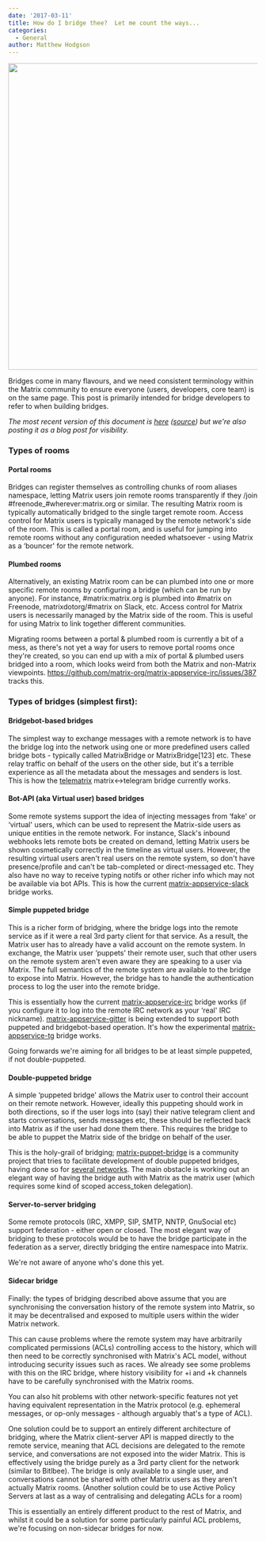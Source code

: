 ```yaml
---
date: '2017-03-11'
title: How do I bridge thee?  Let me count the ways...
categories:
  - General
author: Matthew Hodgson
---
```


<a href="https://xkcd.com/1810"><img class="aligncenter wp-image-2297" src="https://matrix.org/blog/wp-content/uploads/2017/03/xkcd1810-matrixified-v2-1024x842.png" width="753" height="619" /></a>
<p id="types-of-bridging">Bridges come in many flavours, and we need consistent terminology within the Matrix community to ensure everyone (users, developers, core team) is on the same page. This post is primarily intended for bridge developers to refer to when building bridges.</p>
<em>The most recent version of this document is <a href="https://matrix.org/docs/guides/types-of-bridging.html">here</a> (<a href="https://github.com/matrix-org/matrix-doc/blob/master/supporting-docs/guides/2017-03-11-types-of-bridging.md">source</a>) but we're also posting it as a blog post for visibility.</em>
<h3 id="types-of-rooms">Types of rooms</h3>
<h4>Portal rooms</h4>
Bridges can register themselves as controlling chunks of room aliases namespace, letting Matrix users join remote rooms transparently if they /join #freenode_#wherever:matrix.org or similar. The resulting Matrix room is typically automatically bridged to the single target remote room. Access control for Matrix users is typically managed by the remote network's side of the room. This is called a portal room, and is useful for jumping into remote rooms without any configuration needed whatsoever - using Matrix as a ‘bouncer' for the remote network.
<h4 id="plumbed-rooms">Plumbed rooms</h4>
Alternatively, an existing Matrix room can be can plumbed into one or more specific remote rooms by configuring a bridge (which can be run by anyone). For instance, #matrix:matrix.org is plumbed into #matrix on Freenode, matrixdotorg/#matrix on Slack, etc. Access control for Matrix users is necessarily managed by the Matrix side of the room. This is useful for using Matrix to link together different communities.

Migrating rooms between a portal &amp; plumbed room is currently a bit of a mess, as there's not yet a way for users to remove portal rooms once they're created, so you can end up with a mix of portal &amp; plumbed users bridged into a room, which looks weird from both the Matrix and non-Matrix viewpoints. https://github.com/matrix-org/matrix-appservice-irc/issues/387 tracks this.
<h3 id="types-of-bridges-simplest-first">Types of bridges (simplest first):</h3>
<h4 id="bridgebot-based-bridges">Bridgebot-based bridges</h4>
The simplest way to exchange messages with a remote network is to have the bridge log into the network using one or more predefined users called bridge bots - typically called MatrixBridge or MatrixBridge[123] etc. These relay traffic on behalf of the users on the other side, but it's a terrible experience as all the metadata about the messages and senders is lost. This is how the <a href="https://github.com/SijmenSchoon/telematrix">telematrix</a> matrix&lt;-&gt;telegram bridge currently works.
<h4 id="bot-api-aka-virtual-user-based-bridges">Bot-API (aka Virtual user) based bridges</h4>
Some remote systems support the idea of injecting messages from ‘fake' or ‘virtual' users, which can be used to represent the Matrix-side users as unique entities in the remote network. For instance, Slack's inbound webhooks lets remote bots be created on demand, letting Matrix users be shown cosmetically correctly in the timeline as virtual users. However, the resulting virtual users aren't real users on the remote system, so don't have presence/profile and can't be tab-completed or direct-messaged etc. They also have no way to receive typing notifs or other richer info which may not be available via bot APIs. This is how the current <a href="https://github.com/matrix-org/matrix-appservice-slack">matrix-appservice-slack</a> bridge works.
<h4 id="one-way-puppeted-bridge">Simple puppeted bridge</h4>
This is a richer form of bridging, where the bridge logs into the remote service as if it were a real 3rd party client for that service. As a result, the Matrix user has to already have a valid account on the remote system. In exchange, the Matrix user ‘puppets' their remote user, such that other users on the remote system aren't even aware they are speaking to a user via Matrix. The full semantics of the remote system are available to the bridge to expose into Matrix. However, the bridge has to handle the authentication process to log the user into the remote bridge.

This is essentially how the current <a href="https://github.com/matrix-org/matrix-appservice-irc">matrix-appservice-irc</a> bridge works (if you configure it to log into the remote IRC network as your ‘real' IRC nickname). <a href="https://github.com/matrix-org/matrix-appservice-gitter">matrix-appservice-gitter</a> is being extended to support both puppeted and bridgebot-based operation. It's how the experimental <a href="https://github.com/matrix-org/matrix-appservice-tg">matrix-appservice-tg</a> bridge works.

Going forwards we're aiming for all bridges to be at least simple puppeted, if not double-puppeted.
<h4 id="two-way-puppeted-bridge">Double-puppeted bridge</h4>
A simple ‘puppeted bridge' allows the Matrix user to control their account on their remote network. However, ideally this puppeting should work in both directions, so if the user logs into (say) their native telegram client and starts conversations, sends messages etc, these should be reflected back into Matrix as if the user had done them there. This requires the bridge to be able to puppet the Matrix side of the bridge on behalf of the user.

This is the holy-grail of bridging; <a href="https://github.com/matrix-hacks/matrix-puppet-bridge">matrix-puppet-bridge</a> is a community project that tries to facilitate development of double puppeted bridges, having done so for <a href="https://github.com/matrix-hacks/matrix-puppet-bridge#examples">several networks</a>. The main obstacle is working out an elegant way of having the bridge auth with Matrix as the matrix user (which requires some kind of scoped access_token delegation).
<h4 id="server-to-server-bridging">Server-to-server bridging</h4>
Some remote protocols (IRC, XMPP, SIP, SMTP, NNTP, GnuSocial etc) support federation - either open or closed. The most elegant way of bridging to these protocols would be to have the bridge participate in the federation as a server, directly bridging the entire namespace into Matrix.

We're not aware of anyone who's done this yet.
<h4 id="sidecar-bridge">Sidecar bridge</h4>
Finally: the types of bridging described above assume that you are synchronising the conversation history of the remote system into Matrix, so it may be decentralised and exposed to multiple users within the wider Matrix network.

This can cause problems where the remote system may have arbitrarily complicated permissions (ACLs) controlling access to the history, which will then need to be correctly synchronised with Matrix's ACL model, without introducing security issues such as races. We already see some problems with this on the IRC bridge, where history visibility for +i and +k channels have to be carefully synchronised with the Matrix rooms.

You can also hit problems with other network-specific features not yet having equivalent representation in the Matrix protocol (e.g. ephemeral messages, or op-only messages - although arguably that's a type of ACL).

One solution could be to support an entirely different architecture of bridging, where the Matrix client-server API is mapped directly to the remote service, meaning that ACL decisions are delegated to the remote service, and conversations are not exposed into the wider Matrix. This is effectively using the bridge purely as a 3rd party client for the network (similar to Bitlbee). The bridge is only available to a single user, and conversations cannot be shared with other Matrix users as they aren't actually Matrix rooms. (Another solution could be to use Active Policy Servers at last as a way of centralising and delegating ACLs for a room)

This is essentially an entirely different product to the rest of Matrix, and whilst it could be a solution for some particularly painful ACL problems, we're focusing on non-sidecar bridges for now.